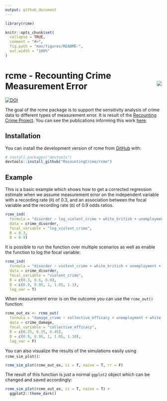 ```yaml
---
output: github_document
---
```


<!-- README.md is generated from README.Rmd. Please edit that file -->

```r
library(rcme)

knitr::opts_chunk$set(
  collapse = TRUE,
  comment = "#>",
  fig.path = "man/figures/README-",
  out.width = "100%"
)
```

# rcme - Recounting Crime Measurement Error <img src="man/figures/logo.png" align="right" />


<!-- badges: start -->
[![DOI](https://zenodo.org/badge/505738456.svg)](https://zenodo.org/badge/latestdoi/505738456)
<!-- badges: end -->

The goal of the rcme package is to support the sensitivity analysis of crime data to different types of measurement error. It is result of the [Recounting Crime Project](https://recountingcrime.com/). You can see the publications informing this work [here](https://recountingcrime.com/scientific-articles/).

## Installation

You can install the development version of rcme from [GitHub](https://github.com/) with:

``` r
# install.packages("devtools")
devtools::install_github("RecountingCrime/rcme")
```

## Example


This is a basic example which shows how to get a corrected regression estimate when we assume measurement error on the independent variable with a recording rate (`R`) of 0.3, and an association between the focal variable and the recording rate (`D`) of 0.9 odds ratios.  
```r
rcme_ind(
  formula = "disorder ~ log_violent_crime + white_british + unemployment + median_age",
  data = crime_disorder,
  focal_variable = "log_violent_crime",
  R = 0.3,
  D = 0.9) 
```

It is possible to run the function over multiple scenarios as well as enable the function to log the focal variable:

```r
rcme_ind(
  formula = "disorder ~ violent_crime + white_british + unemployment + median_age",
  data = crime_disorder,
  focal_variable = "violent_crime",
  R = c(0.3, 0.6, 0.9),
  D = c(0.9, 0.95, 1, 1.05, 1.1),
  log_var = T) 

```

When measurement error is on the outcome you can use the `rcme_out()` function:

```r
rcme_out_ex <- rcme_out(
  formula = "damage_crime ~ collective_efficacy + unemployment + white_british + median_age",
  data = crime_damage,
  focal_variable = "collective_efficacy",
  R = c(0.25, 0.35, 0.45),
  D = c(0.9, 0.95, 1, 1.05, 1.10),
  log_var = F)

```

You can also visualize the results of the simulations easily using `rcme_sim_plot()`:

```r
rcme_sim_plot(rcme_out_ex, ci = T, naive = T, rr = F)
```

The result of this function is just a normal `ggplot2` object which can be changed and saved accordingly: 

```r
rcme_sim_plot(rcme_out_ex, ci = T, naive = T) +
  ggplot2::theme_dark()
```
